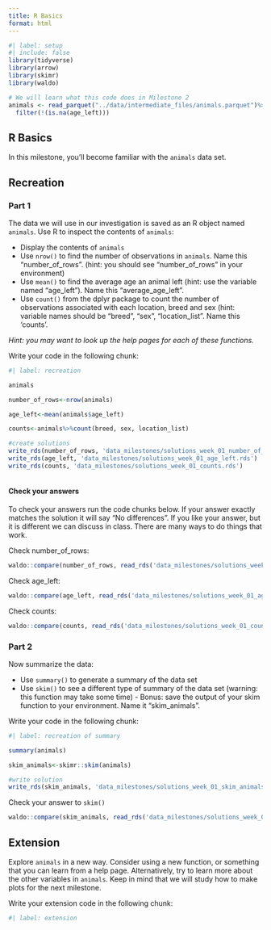 ```yaml
---
title: R Basics
format: html
---
```


```r
#| label: setup
#| include: false
library(tidyverse)
library(arrow)
library(skimr)
library(waldo)

# We will learn what this code does in Milestone 2
animals <- read_parquet("../data/intermediate_files/animals.parquet")%>%
  filter(!(is.na(age_left)))

```

## R Basics

In this milestone, you'll become familiar with the `animals` data set.

## Recreation

### Part 1

The data we will use in our investigation is saved as an R object named `animals`. Use R to inspect the contents of `animals`:

-   Display the contents of `animals`
-   Use `nrow()` to find the number of observations in `animals`. Name this "number_of_rows". (hint: you should see "number_of_rows" in your environment)
-   Use `mean()` to find the average age an animal left (hint: use the variable named "age_left"). Name this "average_age_left".
-   Use `count()` from the dplyr package to count the number of observations associated with each location, breed and sex (hint: variable names should be "breed", "sex", "location_list". Name this 'counts'.

*Hint: you may want to look up the help pages for each of these functions.*

Write your code in the following chunk:

```r
#| label: recreation

animals

number_of_rows<-nrow(animals)

age_left<-mean(animals$age_left)

counts<-animals%>%count(breed, sex, location_list)

#create solutions
write_rds(number_of_rows, 'data_milestones/solutions_week_01_number_of_rows.rds')
write_rds(age_left, 'data_milestones/solutions_week_01_age_left.rds')
write_rds(counts, 'data_milestones/solutions_week_01_counts.rds')



```

#### Check your answers

To check your answers run the code chunks below. If your answer exactly matches the solution it will say "No differences". If you like your answer, but it is different we can discuss in class. There are many ways to do things that work.

Check number_of_rows:

```r

waldo::compare(number_of_rows, read_rds('data_milestones/solutions_week_01_number_of_rows.rds'))

```

Check age_left:

```r

waldo::compare(age_left, read_rds('data_milestones/solutions_week_01_age_left.rds'))

```

Check counts:

```r

waldo::compare(counts, read_rds('data_milestones/solutions_week_01_counts.rds'))

```

### Part 2

Now summarize the data:

-   Use `summary()` to generate a summary of the data set
-   Use `skim()` to see a different type of summary of the data set (warning: this function may take some time) - Bonus: save the output of your skim function to your environment. Name it "skim_animals".

Write your code in the following chunk:

```r
#| label: recreation of summary

summary(animals)

skim_animals<-skimr::skim(animals)

#write solution
write_rds(skim_animals, 'data_milestones/solutions_week_01_skim_animals.rds')


```

Check your answer to `skim()`

```r
waldo::compare(skim_animals, read_rds('data_milestones/solutions_week_01_skim_animals.rds'))
```

## Extension

Explore `animals` in a new way. Consider using a new function, or something that you can learn from a help page. Alternatively, try to learn more about the other variables in `animals`. Keep in mind that we will study how to make plots for the next milestone.

Write your extension code in the following chunk:

```r
#| label: extension

```
